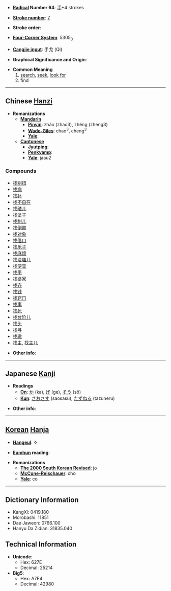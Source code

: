 * '''[[Wiktionary:Chinese radical index| Radical]] Number 64''': [[Wiktionary:Chinese radical index 手|手]]+4 strokes

* '''[[Wiktionary:Chinese total strokes index|Stroke number]]''': [[Wiktionary:Chinese total strokes index 7|7]]

* '''Stroke order''': 

* '''[[Wiktionary:Chinese four corner index|Four-Corner System]]''': 5305<sub>0</sub>

* '''[[Wiktionary:Chinese Cangjie index|Cangjie input]]''': 手戈 (QI)

* '''Graphical Significance and Origin''': 

* '''Common Meaning'''
*# [[search]], [[seek]], [[look for]]
*# find


----

== Chinese [[Hanzi]] ==

* '''Romanizations'''
** '''[[Mandarin]]'''
*** '''[[Pinyin]]''': zhǎo (zhao3), zhěng (zheng3)
*** '''[[Wade-Giles]]''': chao<sup>3</sup>, cheng<sup>3</sup>
*** '''[[Yale]]''': 
** '''[[Cantonese]]'''
*** '''[[Jyutping]]''':
*** '''[[Penkyamp]]''': 
*** '''[[Yale]]''': jaau2

===Compounds===
*[[找别扭]]
*[[找病]]
*[[找补]]
*[[找不自在]]
*[[找碴儿]]
*[[找岔子]]
*[[找刺儿]]
*[[找倒霉]]
*[[找对象]]
*[[找借口]]
*[[找乐子]]
*[[找麻烦]]
*[[找没趣儿]]
*[[找便宜]]
*[[找平]]
*[[找婆家]]
*[[找齐]]
*[[找钱]]
*[[找窍门]]
*[[找事]]
*[[找死]]
*[[找台阶儿]]
*[[找头]]
*[[找寻]]
*[[找辙]]
*[[找主]], [[找主儿]]

* '''Other info''': 

----

== Japanese [[Kanji]] ==

* '''Readings'''
** '''[[On]]''': [[か]] (ka), [[げ]] (ge), [[そう]] (sō)
** '''[[Kun]]''': [[さおさす]] (saosasu), [[たずねる]] (tazuneru)

* '''Other info''':  

----

== [[Korean]] [[Hanja]] ==

* '''[[Hangeul]]''': 조

* '''[[Eumhun]] reading''': 

* '''Romanizations'''
** '''[[The 2000 South Korean Revised Romanization|The 2000 South Korean Revised]]''': jo
** '''[[McCune-Reischauer]]''': cho
** '''[[Yale]]''': co

----

== Dictionary Information ==

* KangXi: 0419.180
* Morobashi: 11851
* Dae Jaweon: 0766.100
* Hanyu Da Zidian: 31835.040

== Technical Information ==

* '''Unicode''':
** Hex: 627E
** Decimal: 25214
* '''Big5''':
** Hex: A7E4
** Decimal: 42980